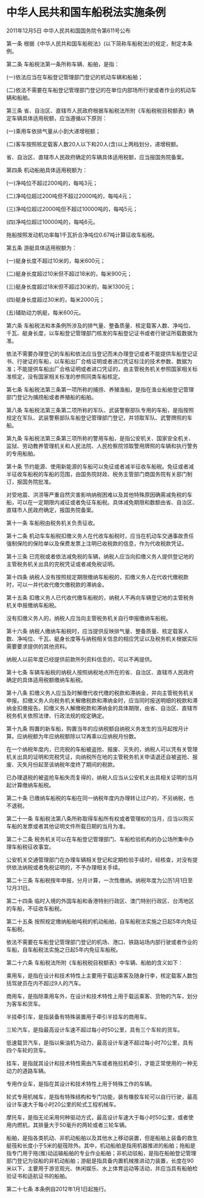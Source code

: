 # 中华人民共和国车船税法实施条例

2011年12月5日 中华人民共和国国务院令第611号公布

  

第一条 根据《中华人民共和国车船税法》(以下简称车船税法)的规定，制定本条例。

第二条 车船税法第一条所称车辆、船舶，是指：

(一)依法应当在车船登记管理部门登记的机动车辆和船舶；

(二)依法不需要在车船登记管理部门登记的在单位内部场所行驶或者作业的机动车辆和船舶。

第三条 省、自治区、直辖市人民政府根据车船税法所附《车船税税目税额表》确定车辆具体适用税额，应当遵循以下原则：

(一)乘用车依排气量从小到大递增税额；

(二)客车按照核定载客人数20人以下和20人(含)以上两档划分，递增税额。

省、自治区、直辖市人民政府确定的车辆具体适用税额，应当报国务院备案。

第四条 机动船舶具体适用税额为：

(一)净吨位不超过200吨的，每吨3元；

(二)净吨位超过200吨但不超过2000吨的，每吨4元；

(三)净吨位超过2000吨但不超过10000吨的，每吨5元；

(四)净吨位超过10000吨的，每吨6元。

拖船按照发动机功率每1千瓦折合净吨位0.67吨计算征收车船税。

第五条 游艇具体适用税额为：

(一)艇身长度不超过10米的，每米600元；

(二)艇身长度超过10米但不超过18米的，每米900元；

(三)艇身长度超过18米但不超过30米的，每米1300元；

(四)艇身长度超过30米的，每米2000元；

(五)辅助动力帆艇，每米600元。

第六条 车船税法和本条例所涉及的排气量、整备质量、核定载客人数、净吨位、千瓦、艇身长度，以车船登记管理部门核发的车船登记证书或者行驶证所载数据为准。

依法不需要办理登记的车船和依法应当登记而未办理登记或者不能提供车船登记证书、行驶证的车船，以车船出厂合格证明或者进口凭证标注的技术参数、数据为准；不能提供车船出厂合格证明或者进口凭证的，由主管税务机关参照国家相关标准核定，没有国家相关标准的参照同类车船核定。

第七条 车船税法第三条第一项所称的捕捞、养殖渔船，是指在渔业船舶登记管理部门登记为捕捞船或者养殖船的船舶。

第八条 车船税法第三条第二项所称的军队、武装警察部队专用的车船，是指按照规定在军队、武装警察部队车船登记管理部门登记，并领取军队、武警牌照的车船。

第九条 车船税法第三条第三项所称的警用车船，是指公安机关、国家安全机关、监狱、劳动教养管理机关和人民法院、人民检察院领取警用牌照的车辆和执行警务的专用船舶。

第十条 节约能源、使用新能源的车船可以免征或者减半征收车船税。免征或者减半征收车船税的车船的范围，由国务院财政、税务主管部门商国务院有关部门制订，报国务院批准。

对受地震、洪涝等严重自然灾害影响纳税困难以及其他特殊原因确需减免税的车船，可以在一定期限内减征或者免征车船税。具体减免期限和数额由省、自治区、直辖市人民政府确定，报国务院备案。

第十一条 车船税由税务机关负责征收。

第十二条 机动车车船税扣缴义务人在代收车船税时，应当在机动车交通事故责任强制保险的保险单以及保费发票上注明已收税款的信息，作为代收税款凭证。

第十三条 已完税或者依法减免税的车辆，纳税人应当向扣缴义务人提供登记地的主管税务机关出具的完税凭证或者减免税证明。

第十四条 纳税人没有按照规定期限缴纳车船税的，扣缴义务人在代收代缴税款时，可以一并代收代缴欠缴税款的滞纳金。

第十五条 扣缴义务人已代收代缴车船税的，纳税人不再向车辆登记地的主管税务机关申报缴纳车船税。

没有扣缴义务人的，纳税人应当向主管税务机关自行申报缴纳车船税。

第十六条 纳税人缴纳车船税时，应当提供反映排气量、整备质量、核定载客人数、净吨位、千瓦、艇身长度等与纳税相关信息的相应凭证以及税务机关根据实际需要要求提供的其他资料。

纳税人以前年度已经提供前款所列资料信息的，可以不再提供。

第十七条 车辆车船税的纳税人按照纳税地点所在的省、自治区、直辖市人民政府确定的具体适用税额缴纳车船税。

第十八条 扣缴义务人应当及时解缴代收代缴的税款和滞纳金，并向主管税务机关申报。扣缴义务人向税务机关解缴税款和滞纳金时，应当同时报送明细的税款和滞纳金扣缴报告。扣缴义务人解缴税款和滞纳金的具体期限，由省、自治区、直辖市税务机关依照法律、行政法规的规定确定。

第十九条 购置的新车船，购置当年的应纳税额自纳税义务发生的当月起按月计算。应纳税额为年应纳税额除以12再乘以应纳税月份数。

在一个纳税年度内，已完税的车船被盗抢、报废、灭失的，纳税人可以凭有关管理机关出具的证明和完税凭证，向纳税所在地的主管税务机关申请退还自被盗抢、报废、灭失月份起至该纳税年度终了期间的税款。

已办理退税的被盗抢车船失而复得的，纳税人应当从公安机关出具相关证明的当月起计算缴纳车船税。

第二十条 已缴纳车船税的车船在同一纳税年度内办理转让过户的，不另纳税，也不退税。

第二十一条 车船税法第八条所称取得车船所有权或者管理权的当月，应当以购买车船的发票或者其他证明文件所载日期的当月为准。

第二十二条 税务机关可以在车船登记管理部门、车船检验机构的办公场所集中办理车船税征收事宜。

公安机关交通管理部门在办理车辆相关登记和定期检验手续时，经核查，对没有提供依法纳税或者免税证明的，不予办理相关手续。

第二十三条 车船税按年申报，分月计算，一次性缴纳。纳税年度为公历1月1日至12月31日。

第二十四条 临时入境的外国车船和香港特别行政区、澳门特别行政区、台湾地区的车船，不征收车船税。

第二十五条 按照规定缴纳船舶吨税的机动船舶，自车船税法实施之日起5年内免征车船税。

依法不需要在车船登记管理部门登记的机场、港口、铁路站场内部行驶或者作业的车船，自车船税法实施之日起5年内免征车船税。

第二十六条 车船税法所附《车船税税目税额表》中车辆、船舶的含义如下：

乘用车，是指在设计和技术特性上主要用于载运乘客及随身行李，核定载客人数包括驾驶员在内不超过9人的汽车。

商用车，是指除乘用车外，在设计和技术特性上用于载运乘客、货物的汽车，划分为客车和货车。

半挂牵引车，是指装备有特殊装置用于牵引半挂车的商用车。

三轮汽车，是指最高设计车速不超过每小时50公里，具有三个车轮的货车。

低速载货汽车，是指以柴油机为动力，最高设计车速不超过每小时70公里，具有四个车轮的货车。

挂车，是指就其设计和技术特性需由汽车或者拖拉机牵引，才能正常使用的一种无动力的道路车辆。

专用作业车，是指在其设计和技术特性上用于特殊工作的车辆。

轮式专用机械车，是指有特殊结构和专门功能，装有橡胶车轮可以自行行驶，最高设计车速大于每小时20公里的轮式工程机械车。

摩托车，是指无论采用何种驱动方式，最高设计车速大于每小时50公里，或者使用内燃机，其排量大于50毫升的两轮或者三轮车辆。

船舶，是指各类机动、非机动船舶以及其他水上移动装置，但是船舶上装备的救生艇筏和长度小于5米的艇筏除外。其中，机动船舶是指用机器推进的船舶；拖船是指专门用于拖(推)动运输船舶的专业作业船舶；非机动驳船，是指在船舶登记管理部门登记为驳船的非机动船舶；游艇是指具备内置机械推进动力装置，长度在90米以下，主要用于游览观光、休闲娱乐、水上体育运动等活动，并应当具有船舶检验证书和适航证书的船舶。

第二十七条 本条例自2012年1月1日起施行。